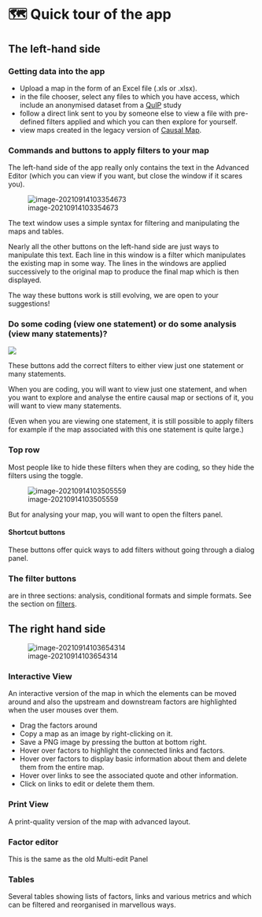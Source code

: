 # 🗺 Quick tour of the app

## The left-hand side

### Getting data into the app

- Upload a map in the form of an Excel file (.xls or .xlsx).
- in the file chooser, select any files to which you have access, which include an anonymised dataset from a [QuIP](http://bathsdr.org/) study
- follow a direct link sent to you by someone else to view a file with pre-defined filters applied and which you can then explore for yourself.
- view maps created in the legacy version of [Causal Map](http://causalmap.app/).


### Commands and buttons to apply filters to your map

The left-hand side of the app really only contains the text in the Advanced Editor (which you can view if you want, but close the window if it scares you).

![image-20210914103354673](_assets/image-20210914103354673.png)

The text window uses a simple syntax for filtering and manipulating the maps and tables.

Nearly all the other buttons on the left-hand side are just ways to manipulate this text. Each line in this window is a filter which manipulates the existing map in some way. The lines in the windows are applied successively to the original map to produce the final map which is then displayed.

The way these buttons work is still evolving, we are open to your suggestions!

### Do some coding (view one statement) or do some analysis (view many statements)?

![](_assets/00600-tour0.png)

These buttons add the correct filters to either view just one statement or many statements. 

When you are coding, you will want to view just one statement, and when you want to explore and analyse the entire causal map or sections of it, you will want to view many statements. 

(Even when you are viewing one statement, it is still possible to apply filters for example if the map associated with this one statement is quite large.)

### Top row

Most people like to hide these filters when they are coding, so they hide the filters using the toggle.

![image-20210914103505559](_assets/image-20210914103505559.png)

But for analysing your map, you will want to open the filters panel.

#### Shortcut buttons

These buttons offer quick ways to add filters without going through a dialog panel.

### The filter buttons

are in three sections: analysis, conditional formats and simple formats. See the section on [filters](xx).

## The right hand side

![image-20210914103654314](_assets/image-20210914103654314.png)



### Interactive View

An interactive version of the map in which the elements can be moved around and also the upstream and downstream factors are highlighted when the user mouses over them.

- Drag the factors around
- Copy a map as an image by right-clicking on it.
- Save a PNG image by pressing the button at bottom right.
- Hover over factors to highlight the connected links and factors.
- Hover over factors to display basic information about them and delete them from the entire map.
- Hover over links to see the associated quote and other information.
- Click on links to edit or delete them them.

### Print View

A print-quality version of the map with advanced layout.

### Factor editor

This is the same as the old Multi-edit Panel

### Tables

Several tables showing lists of factors, links and various metrics and which can be filtered and reorganised in marvellous ways.
